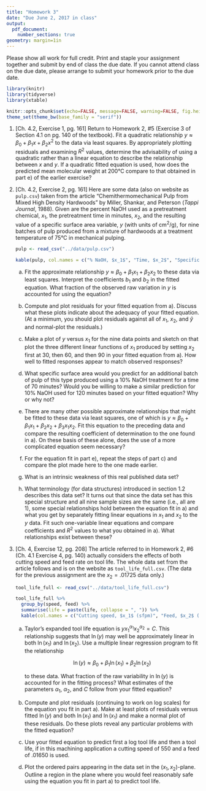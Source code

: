```yaml
---
title: "Homework 3"
date: "Due June 2, 2017 in class"
output: 
  pdf_document:
    number_sections: true
geometry: margin=1in
---
```


Please show all work for full credit. Print and staple your assignment together and submit by end of class the due date. If you cannot attend class on the due date, please arrange to submit your homework prior to the due date.

```r
library(knitr)
library(tidyverse)
library(xtable)

knitr::opts_chunk$set(echo=FALSE, message=FALSE, warning=FALSE, fig.height = 2)
theme_set(theme_bw(base_family = "serif"))
```

1. [Ch. 4.2, Exercise 1, pg. 161] Return to Homework 2, #5 (Exercise 3 of Section 4.1 on pg. 140 of the textbook). Fit a quadratic relationship $y \approx \beta_0 + \beta_1 x + \beta_2 x^2$ to the data via least squares. By appropriately plotting residuals and examining $R^2$ values, determine the advisability of using a quadratic rather than a linear equation to describe the relationship between $x$ and $y$. If a quadratic fitted equation is used, how does the predicted mean molecular weight at $200$°C compare to that obtained in part e) of the earlier exercise?

1. [Ch. 4.2, Exercise 2, pg. 161] Here are some data (also on website as `pulp.csv`) taken from the article "Chemithermomechanical Pulp from Mixed High Density Hardwoods" by Miller, Shankar, and Peterson (*Tappi Journal*, 1988). Given are the percent NaOH used as a pretreatment chemical, $x_1$, the pretreatment time in minutes, $x_2$, and the resulting value of a specific surface area variable, $y$ (with units of $\text{cm}^2$/g), for nine batches of pulp produced from a mixture of hardwoods at a treatment temperature of $75$°C in mechanical pulping.

    ```r
    pulp <- read_csv("../data/pulp.csv")
    
    kable(pulp, col.names = c("% NaOH, $x_1$", "Time, $x_2$", "Specific Surface Area, $y$"))
    ```
    
    a) Fit the approximate relationship $y\approx \beta_0 + \beta_1 x_1 + \beta_2 x_2$ to these data via least squares. Interpret the coefficients $b_1$ and $b_2$ in the fitted equation. What fraction of the observed raw variation in $y$ is accounted for using the equation?
    
    b) Compute and plot residuals for your fitted equation from a). Discuss what these plots indicate about the adequacy of your fitted equation. (At a minimum, you should plot residuals against all of $x_1$, $x_2$, and $\hat{y}$ and normal-plot the residuals.)
    
    c) Make a plot of $y$ versus $x_1$ for the nine data points and sketch on that plot the three different linear functions of $x_1$ produced by setting $x_2$ first at $30$, then $60$, and then $90$ in your fitted equation from a). How well to fitted responses appear to match observed responses?
    
    d) What specific surface area would you predict for an additional batch of pulp of this type produced using a $10$% NaOH treatment for a time of $70$ minutes? Would you be willing to make a similar prediction for $10$% NaOH used for $120$ minutes based on your fitted equation? Why or why not?
    
    e) There are many other possible approximate relationships that might be fitted to these data via least squares, one of which is $y \approx \beta_0 + \beta_1 x_1 + \beta_2 x_2 + \beta_3 x_1 x_2$. Fit this equation to the preceding data and compare the resulting coefficient of determination to the one found in a). On these basis of these alone, does the use of a more complicated equation seem necessary?
    
    f) For the equation fit in part e), repeat the steps of part c) and compare the plot made here to the one made earlier.
    
    g) What is an intrinsic weakness of this real published data set?
    
    h) What terminology (for data structures) introduced in section 1.2 describes this data set? It turns out that since the data set has this special structure and all nine sample sizes are the same (i.e., all are $1$), some special relationships hold between the equation fit in a) and what you get by separately fitting linear equations in $x_1$ and $x_2$ to the $y$ data. Fit such one-variable linear equations and compare coefficients and $R^2$ values to what you obtained in a). What relationships exist between these?
    
1. [Ch. 4, Exercise 12, pg. 208] The article referred to in Homework 2, #6 (Ch. 4.1 Exercise 4, pg. 140) actually considers the effects of both cutting speed and feed rate on tool life. The whole data set from the article follows and is on the website as `tool_life_full.csv`. (The data for the previous assignment are the $x_2 = .01725$ data only.)

    ```r
    tool_life_full <- read_csv("../data/tool_life_full.csv")
    
    tool_life_full %>%
      group_by(speed, feed) %>%
      summarise(life = paste(life, collapse = ", ")) %>%
      kable(col.names = c("Cutting speed, $x_1$ (sfpm)", "Feed, $x_2$ (ipr)", "Tool life, $y$ (min)"))
    ```
    
    a) Taylor's expanded tool life equation is $yx_1^{\alpha_1}x_2^{\alpha_2} = C$. This relationship suggests that $\ln(y)$ may well be approximately linear in both $\ln(x_1)$ and $\ln(x_2)$. Use a multiple linear regression program to fit the relationship
    
        $$
        \ln(y) \approx \beta_0 + \beta_1 \ln(x_1) + \beta_2 \ln(x_2)
        $$
        
        to these data. What fraction of the raw variability in $\ln(y)$ is accounted for in the fitting process? What estimates of the parameters $\alpha_1$, $\alpha_2$, and $C$ follow from your fitted equation?
        
    b) Compute and plot residuals (continuing to work on log scales) for the equation you fit in part a). Make at least plots of residuals versus fitted $\ln(y)$ and both $\ln(x_1)$ and $\ln(x_1)$ and make a normal plot of these residuals. Do these plots reveal any particular problems with the fitted equation?
    
    c) Use your fitted equation to predict first a log tool life and then a tool life, if in this machining application a cutting speed of $550$ and a feed of $.01650$ is used.
    
    d) Plot the ordered pairs appearing in the data set in the $(x_1, x_2)$-plane. Outline a region in the plane where you would feel reasonably safe using the equation you fit in part a) to predict tool life.

